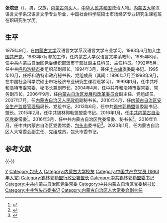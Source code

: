 '''张院忠'''（{{bd|1959年|11月||catIdx=Zhang张}}），男，汉族，[[内蒙古|内蒙古]][[包头市|包头]]人，[[中华人民共和国|中华人民共和国]]政治人物。[[内蒙古大学|内蒙古大学]]汉语言文学系汉语言文学专业毕业，中国社会科学院硕士市场经济专业研究生课程班在职研究生学历。

== 生平 ==
1979年9月，在[[内蒙古大学|内蒙古大学]]汉语言文学系汉语言文学专业学习。1983年6月加入[[中国共产党|中国共产党]]。1983年7月参加工作，任内蒙古大学汉语言文学系教师。1985年8月，任[[中共内蒙古自治区党委|中共内蒙古自治区党委]]组织部盟市干部处副主任科员、主任科员。1992年5月，任中共[[呼和浩特市|呼和浩特市]]委组织部副部长。1994年3月，兼任[[土左旗|土左旗]]旗委副书记。1995年10月，任呼和浩特市政府秘书长、党组成员（其间：1996年7月至1998年9月，在中国社会科学院硕士市场经济专业研究生课程班学习）。1999年1月，任中共呼和浩特市委常委、秘书长兼副市长。2004年4月，任中共呼和浩特市委常委、常务副市长。2006年9月，任[[内蒙古自治区发展和改革委员会|内蒙古自治区发展和改革委员会]]副主任、党组成员。2007年7月，任[[内蒙古自治区人民政府|内蒙古自治区人民政府]]副秘书长。2010年4月，任[[内蒙古自治区安全生产监督管理局|内蒙古自治区安全生产监督管理局]]局长、党组书记。2013年6月，任中共[[锡林郭勒盟|锡林郭勒盟]]盟委副书记、盟长。2015年2月，任中共锡林郭勒盟盟委书记。2016年1月，任[[中共内蒙古自治区党委|中共内蒙古自治区党委]]常委<ref>{{cite web|url=http://district.ce.cn/newarea/sddy/201603/11/t20160311_9431111.shtml|title=内蒙古自治区党委常委张院忠任党委秘书长 王焕承不再担任|publisher=中国经济网|accessdate=2016-11-26|archive-date=2019-08-19|archive-url=https://web.archive.org/web/20190819221537/http://district.ce.cn/newarea/sddy/201603/11/t20160311_9431111.shtml}}</ref>。2016年3月，任中共内蒙古自治区党委常委、秘书长<ref>{{cite web|url=http://www.thepaper.cn/newsDetail_forward_1568833|title=第十届内蒙古自治区党委常委班子亮相，李纪恒当选党委书记|publisher=澎湃新闻|accessdate=2016-11-26|archive-date=2016-11-27|archive-url=https://web.archive.org/web/20161127151844/http://www.thepaper.cn/newsDetail_forward_1568833|dead-url=no}}</ref>。2016年11月，任中共内蒙古自治区党委常委、[[包头市|包头市]]委书记<ref>{{cite web|accessdate=2016-11-30|url=http://www.thepaper.cn/newsDetail_forward_1571706|title=内蒙古自治区党委常委张院忠任包头市委书记，王中和不再担任|publisher=澎湃新闻|archive-date=2016-12-01|archive-url=https://web.archive.org/web/20161201145219/http://www.thepaper.cn/newsDetail_forward_1571706|dead-url=no}}</ref>。2020年1月，任内蒙古自治区人大常委会副主任、党组成员，包头市委书记。

==参考文献==
{{reflist}}

{{-}}
{{start box}}
{{s-ppo|cpc}}
{{s-before|[[王中和|王中和]]}}
{{s-title|[[中国共产党包头市委员会|中国共产党包头市委员会]]书记|2016年11月－2020年9月}}
{{s-after|[[孟凡利_(1965年)|孟凡利]]}}
{{s-before|[[王焕承|王焕承]]}}
{{s-title|[[中国共产党内蒙古自治区委员会|中国共产党内蒙古自治区委员会]]秘书长|2016年3月－2016年11月}}
{{s-after|[[罗永纲|罗永纲]]}}
{{s-before|[[于永泉|于永泉]]}}
{{s-title|[[中国共产党锡林郭勒盟委员会|中国共产党锡林郭勒盟委员会]]书记|2015年2月－2016年2月}}
{{s-after|[[罗虎在|罗虎在]]}}
{{s-gov|prc}}
{{s-before|[[刘俊臣|刘俊臣]]}}
{{s-title|[[锡林郭勒盟行政公署|锡林郭勒盟行政公署]]盟长|2013年6月－2015年4月}}
{{s-after|[[付万惠|付万惠]]}}
{{end box}}

{{内蒙古自治区领导人}}

{{Authority control}}
{{DEFAULTSORT:Zhang张}}
[[Category:张姓|Y]]
[[Category:包头人|Category:包头人]]
[[Category:内蒙古大学校友|Category:内蒙古大学校友]]
[[Category:中国共产党党员_(1983年入党)|Category:中国共产党党员 (1983年入党)]]
[[Category:锡林郭勒盟行政公署盟长|Category:锡林郭勒盟行政公署盟长]]
[[Category:中共锡林郭勒盟委书记|Category:中共锡林郭勒盟委书记]]
[[Category:中共内蒙古自治区党委常委|Category:中共内蒙古自治区党委常委]]
[[Category:中共内蒙古自治区党委秘书长|Category:中共内蒙古自治区党委秘书长]]
[[Category:中共包头市委书记|Category:中共包头市委书记]]
[[Category:内蒙古自治区人大常委会副主任|Category:内蒙古自治区人大常委会副主任]]